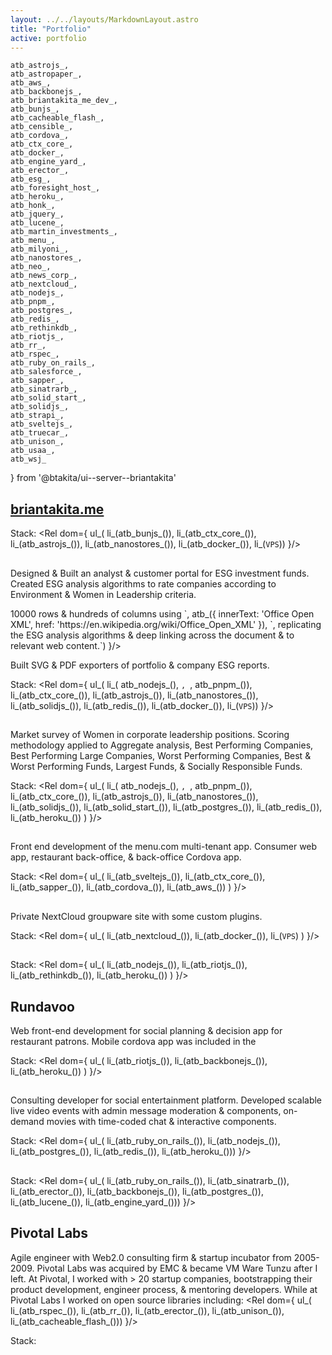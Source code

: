 ```yaml
---
layout: ../../layouts/MarkdownLayout.astro
title: "Portfolio"
active: portfolio
---
```

	atb_astrojs_,
	atb_astropaper_,
	atb_aws_,
	atb_backbonejs_,
	atb_briantakita_me_dev_,
	atb_bunjs_,
	atb_cacheable_flash_,
	atb_censible_,
	atb_cordova_,
	atb_ctx_core_,
	atb_docker_,
	atb_engine_yard_,
	atb_erector_,
	atb_esg_,
	atb_foresight_host_,
	atb_heroku_,
	atb_honk_,
	atb_jquery_,
	atb_lucene_,
	atb_martin_investments_,
	atb_menu_,
	atb_milyoni_,
	atb_nanostores_,
	atb_neo_,
	atb_news_corp_,
	atb_nextcloud_,
	atb_nodejs_,
	atb_pnpm_,
	atb_postgres_,
	atb_redis_,
	atb_rethinkdb_,
	atb_riotjs_,
	atb_rr_,
	atb_rspec_,
	atb_ruby_on_rails_,
	atb_salesforce_,
	atb_sapper_,
	atb_sinatrarb_,
	atb_solid_start_,
	atb_solidjs_,
	atb_strapi_,
	atb_sveltejs_,
	atb_truecar_,
	atb_unison_,
	atb_usaa_,
	atb_wsj_
} from '@btakita/ui--server--briantakita'

## [briantakita.me](https://www.briantakita.me)

<p>
	<Rel dom={
		fragment_(
			atb_briantakita_me_dev_(),
			` static app with libraries forked from `,
			atb_astropaper_(),
			`. I did some refactoring including converting it to a monorepo, used solidjs instead of react, and added
			ctx-core & Nano Stores. These changes improve code re-use to be used in other profile sites which I will soon
			work on. I plan on adding support for `,
			atb_strapi_(),
			` so people without technical experience can write posts on their own optimized blog.`
		)
	}/>
</p>

Stack:
<Rel dom={
	ul_(
		li_(atb_bunjs_()),
		li_(atb_ctx_core_()),
		li_(atb_astrojs_()),
		li_(atb_nanostores_()),
		li_(atb_docker_()),
		li_(`VPS`))
}/>

<h2>
	<Rel dom={atb_martin_investments_()}/>
</h2>

Designed & Built an analyst & customer portal for ESG investment funds. Created ESG analysis algorithms to rate
companies according to Environment & Women in Leadership criteria.

<p>
	<Rel dom={
		fragment_(
			`Utilized various financial APIs. Built a XLSX exporter spanning > 10000 rows & hundreds of columns using `,
			atb_({ innerText: 'Office Open XML', href: 'https://en.wikipedia.org/wiki/Office_Open_XML' }),
			`, replicating the ESG analysis algorithms & deep linking across the document & to relevant web content.`)
	}/>
</p>

Built SVG & PDF exporters of portfolio & company ESG reports.

Stack:
<Rel dom={
	ul_(
		li_(
			atb_nodejs_(),
			`, `,
			atb_pnpm_()),
		li_(atb_ctx_core_()),
		li_(atb_astrojs_()),
		li_(atb_nanostores_()),
		li_(atb_solidjs_()),
		li_(atb_redis_()),
		li_(atb_docker_()),
		li_(`VPS`))
}/>

<h2>
	<Rel dom={atb_censible_()}/>
</h2>

<p>
	<Rel dom={
		fragment_(
			`Progressive Web App that enables the client to upload their portfolio from a CSV file and rebalance their
			portfolio based on ESG metrics compared to an Index Fund benchmark. The client can select `,
			atb_esg_(),
			` Issue criteria (for scoring) & binary restriction criteria to identify securities that that cross ethical
			boundaries. This app uses a market value weighted color bar, based on segmented scores, to indicate the areas
			of improvement. Client can search for securities to add or replace based on Name, Industry Peers, Industry
			Sectors, Market Cap Groups, Geographic Regions, & Economic Regions. Shows which positions to trade to obtain a
			desired ESG outcome. Also contains a printable report and industry sector analysis of the portfolio &
			benchmark fund.`)
	}/>
</p>

<h3>
	<Rel dom={
		atb_({ href: 'https://esg.censible.co/company-etf-and-mutual-fund-rankings/women-in-leadership' },
			`Women In Leadership Report`)
	}/>
</h3>

Market survey of Women in corporate leadership positions. Scoring methodology applied to Aggregate analysis, Best
Performing Companies, Best Performing Large Companies, Worst Performing Companies, Best & Worst Performing Funds,
Largest Funds, & Socially Responsible Funds.

Stack:
<Rel dom={
	ul_(
		li_(
			atb_nodejs_(),
			`, `,
			atb_pnpm_()),
		li_(atb_ctx_core_()),
		li_(atb_astrojs_()),
		li_(atb_nanostores_()),
		li_(atb_solidjs_()),
		li_(atb_solid_start_()),
		li_(atb_postgres_()),
		li_(atb_redis_()),
		li_(atb_heroku_())
	)
}/>

<h2>
	<Rel dom={atb_menu_()}/>
</h2>

Front end development of the menu.com multi-tenant app. Consumer web app, restaurant back-office, & back-office
Cordova app.

Stack:
<Rel dom={
	ul_(
		li_(atb_sveltejs_()),
		li_(atb_ctx_core_()),
		li_(atb_sapper_()),
		li_(atb_cordova_()),
		li_(atb_aws_())
	)
}/>

<h2>
	<Rel dom={atb_foresight_host_()}/>
</h2>

Private NextCloud groupware site with some custom plugins.

Stack:
<Rel dom={
	ul_(
		li_(atb_nextcloud_()),
		li_(atb_docker_()),
		li_(`VPS`)
	)
}/>

<h2>
	<Rel dom={atb_neo_()}/>
</h2>

<p>
	<Rel dom={
		fragment_(
			`Worked with the previous incarnation as an inclubator & consulting firm of Neo before it's acquisition. The
			client was Tenfore Holdings, an investment fund. The project was a low-code document writer with integrated
			search into the client's `,
			atb_salesforce_(),
			` using Salesforce cloud.`)
	}/>
</p>

Stack:
<Rel dom={
	ul_(
		li_(atb_nodejs_()),
		li_(atb_riotjs_()),
		li_(atb_rethinkdb_()),
		li_(atb_heroku_())
	)
}/>

## Rundavoo

<p>
	<Rel dom={
		fragment_(
			`Web front-end development for social planning & decision app for restaurant patrons. Mobile cordova app was
			included in the Google's `,
			atb_({
				href: 'https://www.techtimes.com/articles/21235/20141202/heres-best-apps-2014-list-google.htm' },
				`Best Apps of 2014 List`),
			`.`
		)
	}/>
</p>
Web front-end development for social planning & decision app for restaurant patrons. Mobile cordova app was included
in the

Stack:
<Rel dom={
	ul_(
		li_(atb_riotjs_()),
		li_(atb_backbonejs_()),
		li_(atb_heroku_())
	)
}/>

<h2>
	<Rel dom={atb_milyoni_()}/>
</h2>

Consulting developer for social entertainment platform. Developed scalable live video events with admin message
moderation & components, on-demand movies with time-coded chat & interactive components.

Stack:
<Rel dom={
	ul_(
		li_(atb_ruby_on_rails_()),
		li_(atb_nodejs_()),
		li_(atb_postgres_()),
		li_(atb_redis_()),
		li_(atb_heroku_()))
}/>

<h2>
	<Rel dom={atb_honk_()}/>
</h2>

<p>
	<Rel dom={
		fragment_(
			`Lead developer for automotive pricing & info startup. Built product from initial concept through acquisition
			by `,
			atb_truecar_(),
			`. Key partnerships include `,
			atb_news_corp_(),
			`, `,
			atb_wsj_(),
			`, `,
			atb_usaa_(),
			`.`)
	}/>
</p>

Stack:
<Rel dom={
	ul_(
		li_(atb_ruby_on_rails_()),
		li_(atb_sinatrarb_()),
		li_(atb_erector_()),
		li_(atb_backbonejs_()),
		li_(atb_postgres_()),
		li_(atb_lucene_()),
		li_(atb_engine_yard_()))
}/>

## Pivotal Labs

Agile engineer with Web2.0 consulting firm & startup incubator from 2005-2009. Pivotal Labs was acquired by EMC &
became VM Ware Tunzu after I left. At Pivotal, I worked with > 20 startup companies, bootstrapping their product
development, engineer process, & mentoring developers. While at Pivotal Labs I worked on open source libraries
including:
<Rel dom={
	ul_(
		li_(atb_rspec_()),
		li_(atb_rr_()),
		li_(atb_erector_()),
		li_(atb_unison_()),
		li_(atb_cacheable_flash_()))
}/>
<p>
	<Rel dom={
		fragment_(
			`I spoke at the `,
			atb_({ innerText: '2008 Rails Conf', href: 'https://www.oreilly.com/pub/pr/1966' }),
			`.`)
	}/>
</p>
Stack:
<Rel dom={
	ul_(
		li_(atb_ruby_on_rails_()),
		li_(
			atb_sinatrarb_()),
		li_(atb_erector_()),
		li_(atb_backbonejs_()),
		li_(atb_jquery_()),
		li_(atb_postgres_()),
		li_(atb_lucene_()),
		li_(atb_aws_()),
		li_(atb_heroku_()),
		li_(atb_engine_yard_()))
}/>
